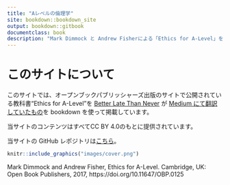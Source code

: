 ```yaml
--- 
title: "Aレベルの倫理学"
site: bookdown::bookdown_site
output: bookdown::gitbook
documentclass: book
description: "Mark Dimmock と Andrew Fisherによる「Ethics for A-Level」を Better Late Than Never （https://medium.com/@BetterLateThanNever）が翻訳したものを bookdown 形式で公開しているサイトです。"
---
```


# このサイトについて{-}

このサイトでは、オープンブックパブリッシャーズ出版のサイトで公開されている教科書“Ethics for A-Level”を [Better Late Than Never](https://medium.com/@BetterLateThanNever) が [Medium にて翻訳していたもの](https://medium.com/@BetterLateThanNever/a%E3%83%AC%E3%83%99%E3%83%AB%E3%81%AE%E5%80%AB%E7%90%86%E5%AD%A6-2f7128c1d8a9)を bookdown を使って掲載しています。

当サイトのコンテンツはすべてCC BY 4.0のもとに提供されています。

当サイトの GitHub レポジトリは[こちら](https://github.com/MToyokura/Ethics-for-A-Level-Japanese)。

```r
knitr::include_graphics("images/cover.png")
```
Mark Dimmock and Andrew Fisher, Ethics for A-Level. Cambridge, UK: Open Book Publishers, 2017, https://doi.org/10.11647/OBP.0125
